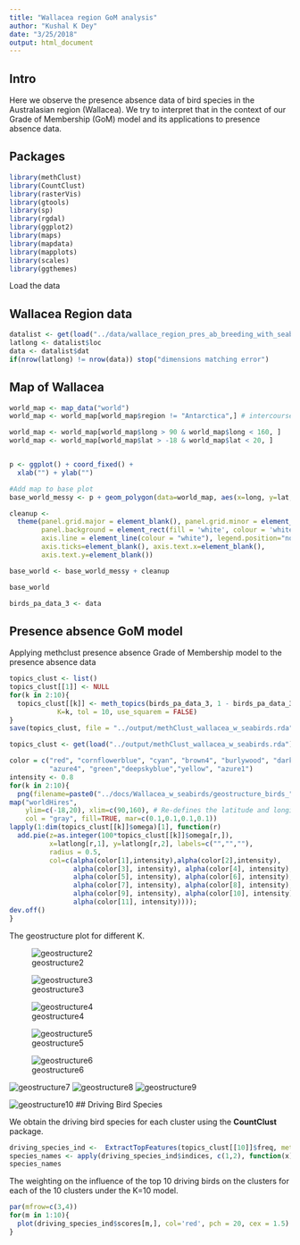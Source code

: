 ```yaml
---
title: "Wallacea region GoM analysis"
author: "Kushal K Dey"
date: "3/25/2018"
output: html_document
---
```


## Intro

Here we observe the presence absence data of bird species in the Australasian region (Wallacea).  We try to interpret that in the context of our Grade of Membership (GoM) model and its applications to presence absence data.

## Packages

```r
library(methClust)
library(CountClust)
library(rasterVis)
library(gtools)
library(sp)
library(rgdal)
library(ggplot2)
library(maps)
library(mapdata)
library(mapplots)
library(scales)
library(ggthemes)

```

Load the data

## Wallacea Region data

```r
datalist <- get(load("../data/wallace_region_pres_ab_breeding_with_seabirds.rda"))
latlong <- datalist$loc
data <- datalist$dat
if(nrow(latlong) != nrow(data)) stop("dimensions matching error")
```

## Map of Wallacea 

```r
world_map <- map_data("world")
world_map <- world_map[world_map$region != "Antarctica",] # intercourse antarctica

world_map <- world_map[world_map$long > 90 & world_map$long < 160, ]
world_map <- world_map[world_map$lat > -18 & world_map$lat < 20, ]


p <- ggplot() + coord_fixed() +
  xlab("") + ylab("")

#Add map to base plot
base_world_messy <- p + geom_polygon(data=world_map, aes(x=long, y=lat, group=group), colour="light green", fill="light green")

cleanup <- 
  theme(panel.grid.major = element_blank(), panel.grid.minor = element_blank(), 
        panel.background = element_rect(fill = 'white', colour = 'white'), 
        axis.line = element_line(colour = "white"), legend.position="none",
        axis.ticks=element_blank(), axis.text.x=element_blank(),
        axis.text.y=element_blank())

base_world <- base_world_messy + cleanup

base_world

```

```r
birds_pa_data_3 <- data
```

## Presence absence GoM model

Applying methclust presence absence Grade of Membership model to the presence absence data

```r
topics_clust <- list()
topics_clust[[1]] <- NULL
for(k in 2:10){
  topics_clust[[k]] <- meth_topics(birds_pa_data_3, 1 - birds_pa_data_3, 
            K=k, tol = 10, use_squarem = FALSE)
}
save(topics_clust, file = "../output/methClust_wallacea_w_seabirds.rda")

```


```r
topics_clust <- get(load("../output/methClust_wallacea_w_seabirds.rda"))
```

```r
color = c("red", "cornflowerblue", "cyan", "brown4", "burlywood", "darkgoldenrod1",
          "azure4", "green","deepskyblue","yellow", "azure1")
intensity <- 0.8
for(k in 2:10){
  png(filename=paste0("../docs/Wallacea_w_seabirds/geostructure_birds_", k, ".png"),width = 1000, height = 800)
map("worldHires",
    ylim=c(-18,20), xlim=c(90,160), # Re-defines the latitude and longitude range
    col = "gray", fill=TRUE, mar=c(0.1,0.1,0.1,0.1))
lapply(1:dim(topics_clust[[k]]$omega)[1], function(r)
  add.pie(z=as.integer(100*topics_clust[[k]]$omega[r,]),
          x=latlong[r,1], y=latlong[r,2], labels=c("","",""),
          radius = 0.5,
          col=c(alpha(color[1],intensity),alpha(color[2],intensity),
                alpha(color[3], intensity), alpha(color[4], intensity),
                alpha(color[5], intensity), alpha(color[6], intensity),
                alpha(color[7], intensity), alpha(color[8], intensity),
                alpha(color[9], intensity), alpha(color[10], intensity),
                alpha(color[11], intensity))));
dev.off()
}

```

The geostructure plot for different K.

![geostructure2](Wallacea_w_seabirds//geostructure_birds_2.png)

![geostructure3](Wallacea_w_seabirds//geostructure_birds_3.png)

![geostructure4](Wallacea_w_seabirds//geostructure_birds_4.png)

![geostructure5](Wallacea_w_seabirds//geostructure_birds_5.png)

![geostructure6](Wallacea_w_seabirds//geostructure_birds_6.png)

![geostructure7](Wallacea_w_seabirds//geostructure_birds_7.png)
![geostructure8](Wallacea_w_seabirds//geostructure_birds_8.png)
![geostructure9](Wallacea_w_seabirds//geostructure_birds_9.png)

![geostructure10](Wallacea_w_seabirds//geostructure_birds_10.png)
## Driving Bird Species

We obtain the driving bird species for each cluster using the **CountClust** package.

```r
driving_species_ind <-  ExtractTopFeatures(topics_clust[[10]]$freq, method = "poisson", options = "min")
species_names <- apply(driving_species_ind$indices, c(1,2), function(x) return (rownames(topics_clust[[10]]$freq)[x]))
species_names
```

The weighting on the influence of the top 10 driving birds on the clusters for each of the 10 clusters under the K=10 model.

```r
par(mfrow=c(3,4))
for(m in 1:10){
  plot(driving_species_ind$scores[m,], col='red', pch = 20, cex = 1.5)
}

```

